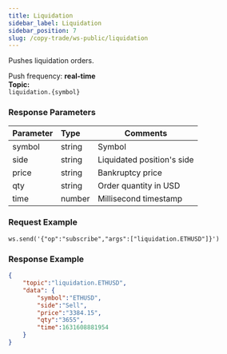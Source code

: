 ```yaml
---
title: Liquidation
sidebar_label: Liquidation
sidebar_position: 7
slug: /copy-trade/ws-public/liquidation
---
```


Pushes liquidation orders.

Push frequency: **real-time**<br/>
**Topic:**<br/>
`liquidation.{symbol}`

### Response Parameters
| Parameter | Type | Comments|
|:----- |:-----|----- |
|symbol|string |Symbol |
|side|string |Liquidated position's side |
|price|string |Bankruptcy price |
|qty|string |Order quantity in USD |
|time|number |Millisecond timestamp |

### Request Example

```http
ws.send('{"op":"subscribe","args":["liquidation.ETHUSD"]}')
```

### Response Example

```json
{
    "topic":"liquidation.ETHUSD",
    "data": {
        "symbol":"ETHUSD",
        "side":"Sell",
        "price":"3384.15",
        "qty":"3655",
        "time":1631608881954
    }
}
```

